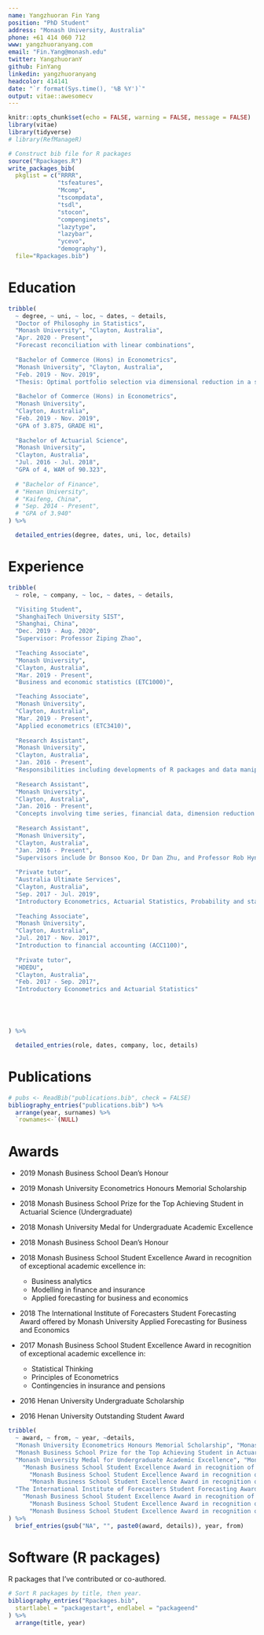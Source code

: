 ```yaml
---
name: Yangzhuoran Fin Yang
position: "PhD Student"
address: "Monash University, Australia"
phone: +61 414 060 712
www: yangzhuoranyang.com
email: "Fin.Yang@monash.edu"
twitter: YangzhuoranY
github: FinYang
linkedin: yangzhuoranyang
headcolor: 414141
date: "`r format(Sys.time(), '%B %Y')`"
output: vitae::awesomecv
---
```


```r
knitr::opts_chunk$set(echo = FALSE, warning = FALSE, message = FALSE)
library(vitae)
library(tidyverse)
# library(RefManageR)
```

```r
# Construct bib file for R packages
source("Rpackages.R")
write_packages_bib(
  pkglist = c("RRRR", 
              "tsfeatures",
              "Mcomp",
              "tscompdata", 
              "tsdl", 
              "stocon",
              "compenginets", 
              "lazytype", 
              "lazybar",
              "ycevo", 
              "demography"),
  file="Rpackages.bib")
```

# Education

```r
tribble(
  ~ degree, ~ uni, ~ loc, ~ dates, ~ details,
  "Doctor of Philosophy in Statistics", 
  "Monash University", "Clayton, Australia", 
  "Apr. 2020 - Present", 
  "Forecast reconciliation with linear combinations",
  
  "Bachelor of Commerce (Hons) in Econometrics", 
  "Monash University", "Clayton, Australia", 
  "Feb. 2019 - Nov. 2019", 
  "Thesis: Optimal portfolio selection via dimensional reduction in a stochastic optimal control setting",
  
  "Bachelor of Commerce (Hons) in Econometrics", 
  "Monash University", 
  "Clayton, Australia", 
  "Feb. 2019 - Nov. 2019", 
  "GPA of 3.875, GRADE H1",
  
  "Bachelor of Actuarial Science", 
  "Monash University", 
  "Clayton, Australia", 
  "Jul. 2016 - Jul. 2018", 
  "GPA of 4, WAM of 90.323", 
  
  # "Bachelor of Finance",
  # "Henan University", 
  # "Kaifeng, China", 
  # "Sep. 2014 - Present", 
  # "GPA of 3.940"
) %>% 

  detailed_entries(degree, dates, uni, loc, details)

```

# Experience

```r

tribble(
  ~ role, ~ company, ~ loc, ~ dates, ~ details,

  "Visiting Student", 
  "ShanghaiTech University SIST",
  "Shanghai, China", 
  "Dec. 2019 - Aug. 2020", 
  "Supervisor: Professor Ziping Zhao",
  
  "Teaching Associate", 
  "Monash University", 
  "Clayton, Australia", 
  "Mar. 2019 - Present", 
  "Business and economic statistics (ETC1000)",

  "Teaching Associate", 
  "Monash University", 
  "Clayton, Australia", 
  "Mar. 2019 - Present", 
  "Applied econometrics (ETC3410)",
  
  "Research Assistant", 
  "Monash University", 
  "Clayton, Australia", 
  "Jan. 2016 - Present", 
  "Responsibilities including developments of R packages and data manipulation",
  
  "Research Assistant", 
  "Monash University", 
  "Clayton, Australia", 
  "Jan. 2016 - Present", 
  "Concepts involving time series, financial data, dimension reduction and stochastic optimization",
  
  "Research Assistant", 
  "Monash University", 
  "Clayton, Australia", 
  "Jan. 2016 - Present", 
  "Supervisors include Dr Bonsoo Koo, Dr Dan Zhu, and Professor Rob Hyndman",
  
  "Private tutor", 
  "Australia Ultimate Services", 
  "Clayton, Australia", 
  "Sep. 2017 - Jul. 2019", 
  "Introductory Econometrics, Actuarial Statistics, Probability and statistical inference for economics and business, Applied econometrics and Financial Econometric",
  
  "Teaching Associate", 
  "Monash University", 
  "Clayton, Australia", 
  "Jul. 2017 - Nov. 2017", 
  "Introduction to financial accounting (ACC1100)",
  
  "Private tutor", 
  "HDEDU",
  "Clayton, Australia", 
  "Feb. 2017 - Sep. 2017", 
  "Introductory Econometrics and Actuarial Statistics"





) %>% 

  detailed_entries(role, dates, company, loc, details)

```

# Publications

```r
# pubs <- ReadBib("publications.bib", check = FALSE)
bibliography_entries("publications.bib") %>%
  arrange(year, surnames) %>% 
  `rownames<-`(NULL)
```


\pagebreak

# Awards

* 2019 Monash Business School Dean's Honour

<!-- * 2019 Monash Business School Co-funded Graduate Research Scholarship -->

* 2019 Monash University Econometrics Honours Memorial Scholarship

* 2018 Monash Business School Prize for the Top Achieving Student in Actuarial Science (Undergraduate) 

* 2018 Monash University Medal for Undergraduate Academic Excellence

* 2018 Monash Business School Dean's Honour

* 2018 Monash Business School Student Excellence Award in recognition of exceptional academic excellence in:  

  - Business analytics
  - Modelling in finance and insurance
  - Applied forecasting for business and economics

* 2018 The International Institute of Forecasters Student Forecasting Award 
    offered by Monash University Applied Forecasting for Business and Economics 

* 2017 Monash Business School Student Excellence Award in recognition of exceptional academic excellence in:  

  - Statistical Thinking
  - Principles of Econometrics
  - Contingencies in insurance and pensions
  
* 2016 Henan University Undergraduate Scholarship 

* 2016 Henan University Outstanding Student Award

```r

tribble(
  ~ award, ~ from, ~ year, ~details,
  "Monash University Econometrics Honours Memorial Scholarship", "Monash", "2019", NA,
  "Monash Business School Prize for the Top Achieving Student in Actuarial Science (Undergraduate)", "Monash", "2018", NA,
  "Monash University Medal for Undergraduate Academic Excellence", "Monash", "2018", NA,
    "Monash Business School Student Excellence Award in recognition of exceptional academic excellence in:", "Monash", "2018", "Business analytics", 
      "Monash Business School Student Excellence Award in recognition of exceptional academic excellence in:", "Monash", "2018", "Modelling in finance and insurance", 
      "Monash Business School Student Excellence Award in recognition of exceptional academic excellence in:", "Monash", "2018", "Applied forecasting for business and economics", 
  "The International Institute of Forecasters Student Forecasting Award o", "IIF", "2018", NA,
    "Monash Business School Student Excellence Award in recognition of exceptional academic excellence in:", "Monash", "2017", "Statistical Thinking", 
      "Monash Business School Student Excellence Award in recognition of exceptional academic excellence in:", "Monash", "2017", "Principles of Econometrics", 
      "Monash Business School Student Excellence Award in recognition of exceptional academic excellence in:", "Monash", "2017", "Contingencies in insurance and pensions"
) %>%
  brief_entries(gsub("NA", "", paste0(award, details)), year, from)

```


# Software (R packages)

R packages that I've contributed or co-authored.

```r
# Sort R packages by title, then year.
bibliography_entries("Rpackages.bib",
  startlabel = "packagestart", endlabel = "packageend"
) %>%
  arrange(title, year)
```
